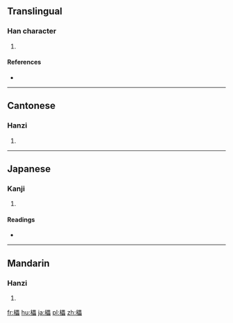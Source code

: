 ==Translingual==

===Han character===
{{Han char|rn=75|rad=木|as=15|sn=19|four=46960|canj=DWWW}}

# {{defn|Han|sort=木15}}

====References====
* {{Han ref|kx=0560.030|dkj=15796|dj=0949.110|hdz=21313.130|uh=6AD1|ud=27345|bh=F24F|bd=62031}}

----

==Cantonese==

===Hanzi===
{{yue-hanzi|jyut=|y=leui5}}

# {{defn|lang=yue|sort=木15}}

----

==Japanese==

===Kanji===
{{ja-kanji|grade=|rs=木15}}

# {{defn|lang=ja|sort=木15}}

====Readings====
* {{ja-readings|on=[[らい]] (rai)|kun=[[さかだる]] (sakadaru)}}

----

==Mandarin==

===Hanzi===
{{cmn-hanzi|pin=[[lěi]] ([[lei3]])|wg=lei<sup>3</sup>}}

# {{defn|lang=cmn|sort=木15}}

[[fr:櫑]]
[[hu:櫑]]
[[ja:櫑]]
[[pl:櫑]]
[[zh:櫑]]